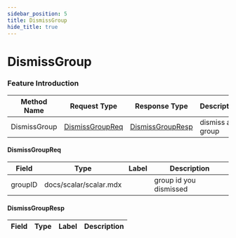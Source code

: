```yaml
---
sidebar_position: 5
title: DismissGroup
hide_title: true
---
```


# DismissGroup

### Feature Introduction



| Method Name | Request Type | Response Type | Description |
| ----------- | ------------ | ------------- | ------------- |
| DismissGroup | [DismissGroupReq](docs/group/index.mdx#DismissGroupReq) | [DismissGroupResp](docs/group/index.mdx#DismissGroupResp) | dismiss a group |
 

#### DismissGroupReq
| Field | Type | Label | Description |
| ----- | ---- | ----- | ----------- |
| groupID | docs/scalar/scalar.mdx |  | group id you dismissed |
 

#### DismissGroupResp
| Field | Type | Label | Description |
| ----- | ---- | ----- | ----------- |



